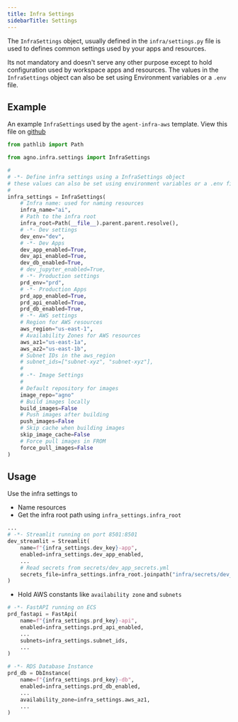 ```yaml
---
title: Infra Settings
sidebarTitle: Settings
---
```


The `InfraSettings` object, usually defined in the `infra/settings.py` file is used to defines common settings used by your apps and resources.

Its not mandatory and doesn't serve any other purpose except to hold configuration used by workspace apps and resources. The values in the `InfraSettings` object can also be set using Environment variables or a `.env` file.

## Example

An example `InfraSettings` used by the `agent-infra-aws` template. View this file on [github](https://github.com/agno-agi/agent-infra-aws/blob/main/infra/settings.py)

```python infra/settings.py
from pathlib import Path

from agno.infra.settings import InfraSettings

#
# -*- Define infra settings using a InfraSettings object
# these values can also be set using environment variables or a .env file
#
infra_settings = InfraSettings(
    # Infra name: used for naming resources
    infra_name="ai",
    # Path to the infra root
    infra_root=Path(__file__).parent.parent.resolve(),
    # -*- Dev settings
    dev_env="dev",
    # -*- Dev Apps
    dev_app_enabled=True,
    dev_api_enabled=True,
    dev_db_enabled=True,
    # dev_jupyter_enabled=True,
    # -*- Production settings
    prd_env="prd",
    # -*- Production Apps
    prd_app_enabled=True,
    prd_api_enabled=True,
    prd_db_enabled=True,
    # -*- AWS settings
    # Region for AWS resources
    aws_region="us-east-1",
    # Availability Zones for AWS resources
    aws_az1="us-east-1a",
    aws_az2="us-east-1b",
    # Subnet IDs in the aws_region
    # subnet_ids=["subnet-xyz", "subnet-xyz"],
    #
    # -*- Image Settings
    #
    # Default repository for images
    image_repo="agno"
    # Build images locally
    build_images=False
    # Push images after building
    push_images=False
    # Skip cache when building images
    skip_image_cache=False
    # Force pull images in FROM
    force_pull_images=False
)
```

## Usage

Use the infra settings to

- Name resources
- Get the infra root path using `infra_settings.infra_root`

```python dev_resources.py
...
# -*- Streamlit running on port 8501:8501
dev_streamlit = Streamlit(
    name=f"{infra_settings.dev_key}-app",
    enabled=infra_settings.dev_app_enabled,
    ...
    # Read secrets from secrets/dev_app_secrets.yml
    secrets_file=infra_settings.infra_root.joinpath("infra/secrets/dev_app_secrets.yml")
)
```

- Hold AWS constants like `availability zone` and `subnets`

```python prd_resources.py
# -*- FastAPI running on ECS
prd_fastapi = FastApi(
    name=f"{infra_settings.prd_key}-api",
    enabled=infra_settings.prd_api_enabled,
    ...
    subnets=infra_settings.subnet_ids,
    ...
)

# -*- RDS Database Instance
prd_db = DbInstance(
    name=f"{infra_settings.prd_key}-db",
    enabled=infra_settings.prd_db_enabled,
    ...
    availability_zone=infra_settings.aws_az1,
    ...
)
```
